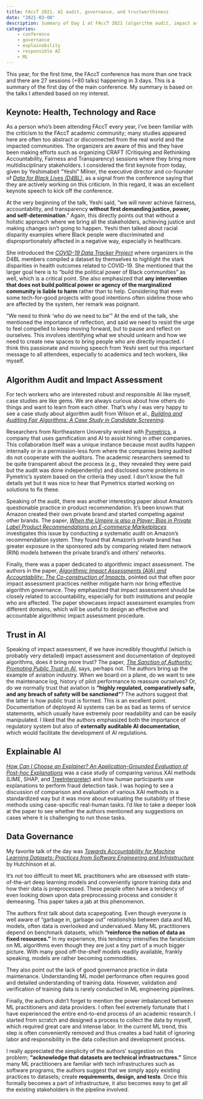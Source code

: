 ```yaml
---
title: FAccT 2021. AI audit, governance, and trustworthiness
date: "2021-03-08"
description: Summary of Day 1 at FAccT 2021 (algorithm audit, impact assessment, data governance, trust in AI, and explainable AI)
categories: 
    - conference
    - governance
    - explainability
    - responsible AI
    - ML
---
```


This year, for the first time, the FAccT conference has more than one track and there are 27 sessions (+80 talks) happening in 3 days. This is a summary of the first day of the main conference. My summary is based on the talks I attended based on my interest.

## Keynote: Health, Technology and Race

As a person who's been attending FAccT every year, I've been familiar with the criticism to the FAccT academic community; many studies appeared here are often too abstract or disconnected from the real world and the impacted communities. The organizers are aware of this and they have been making efforts such as organizing CRAFT (Critiquing and Rethinking Accountability, Fairness and Transparency) sessions where they bring more multidisciplinary stakeholders. I considered the first keynote from today, given by Yeshimabeit "Yeshi" Milner, the executive director and co-founder of [*Data for Black Lives (D4BL)*](https://d4bl.org/), as a signal from the conference saying that they are actively working on this criticism. In this regard, it was an excellent keynote speech to kick off the conference.

At the very beginning of the talk, Yeshi said, "we will never achieve fairness, accountability, and transparency **without first demanding justice, power, and self-determination**." Again, this directly points out that without a holistic approach where we bring all the stakeholders, achieving justice and making changes isn't going to happen. Yeshi then talked about racial disparity examples where Black people were discriminated and disproportionately affected in a negative way, especially in healthcare.

She introduced the [*COVID-19 Data Tracker Project*](https://d4bl.org/covid19-data) where organizers in the D4BL members compiled a dataset by themselves to highlight the stark disparities in health outcomes related to COVID-19. She mentioned that the larger goal here is to "build the political power of Black communities" as well, which is a critical point. She also emphasized that **any intervention that does not build political power or agency of the marginalized community is liable to harm** rather than to help. Considering that even some tech-for-good projects with good intentions often sideline those who are affected by the system, her remark was poignant.

"We need to think 'who do we need to be'" At the end of the talk, she mentioned the importance of reflection, and said we need to resist the urge to feel compelled to keep moving forward, but to pause and reflect on ourselves. This involves identifying what we should unlearn and how we need to create new spaces to bring people who are directly impacted. I think this passionate and moving speech from Yeshi sent out this important message to all attendees, especially to academics and tech workers, like myself.

## Algorithm Audit and Impact Assessment

For tech workers who are interested robust and responsible AI like myself, case studies are like gems. We are always curious about how others do things and want to learn from each other. That's why I was very happy to see a case study about algorithm audit from Wilson et al., [*Building and Auditing Fair Algorithms: A Case Study in Candidate Screening*](https://dl.acm.org/doi/pdf/10.1145/3442188.3445928).

Researchers from Northeastern University worked with [Pymetrics](https://www.pymetrics.ai/), a company that uses gamification and AI to assist hiring in other companies. This collaboration itself was a unique instance because most audits happen internally or in a permission-less form where the companies being audited do not cooperate with the auditors. The academic researchers seemed to be quite transparent about the process (e.g., they revealed they were paid but the audit was done independently) and disclosed some problems in Pymetric's system based on the criteria they used. I don't know the full details yet but it was nice to hear that Pymetrics started working on solutions to fix these.

Speaking of the audit, there was another interesting paper about Amazon's questionable practice in product recommendation. It's been known that Amazon created their own private brand and started competing against other brands. The paper, [*When the Umpire is also a Player: Bias in Private Label Product Recommendations on E-commerce Marketplaces*](https://dl.acm.org/doi/pdf/10.1145/3442188.3445944) investigates this issue by conducting a systematic audit on Amazon's recommendation system. They found that Amazon's private brand has greater exposure in the sponsored ads by comparing related item network (RIN) models between the private brand's and others' networks.

Finally, there was a paper dedicated to algorithmic impact assessment. The authors in the paper, [*Algorithmic Impact Assessments (AIA) and Accountability: The Co-construction of Impacts*](https://dl.acm.org/doi/pdf/10.1145/3442188.3445935), pointed out that often poor impact assessment practices neither mitigate harm nor bring effective algorithm governance. They emphasized that impact assessment should be closely related to accountability, especially for both institutions and people who are affected. The paper showcases impact assessment examples from different domains, which will be useful to design an effective and accountable algorithmic impact assessment procedure.

## Trust in AI

Speaking of impact assessment, if we have incredibly thoughtful (which is probably very detailed) impact assessment and documentation of deployed algorithms, does it bring more trust? The paper, [*The Sanction of Authority: Promoting Public Trust in AI*](https://dl.acm.org/doi/pdf/10.1145/3442188.3445890), says, perhaps not. The authors bring up the example of aviation industry. When we board on a plane, do we want to see the maintenance log, history of pilot performance to reassure ourselves? Or, do we normally trust that aviation is **"highly regulated, comparatively safe, and any breach of safety will be sanctioned"**? The authors suggest that the latter is how public trust is formed. This is an excellent point. Documentation of deployed AI systems can be as bad as terms of service statements, which usually have extremely poor readability and can be easily manipulated. I liked that the authors emphasized both the importance of regulatory system but also of **externally auditable AI documentation**, which would facilitate the development of AI regulations.

## Explainable AI

[*How Can I Choose an Explainer? An Application-Grounded Evaluation of Post-hoc Explanations*](https://dl.acm.org/doi/pdf/10.1145/3442188.3445941) was a case study of comparing various XAI methods (LIME, SHAP, and [TreeInterpreter](https://github.com/andosa/treeinterpreter)) and how human participants use explanations to perform fraud detection task. I was hoping to see a discussion of comparison and evaluation of various XAI methods in a standardized way but it was more about evaluating the suitability of these methods using case-specific real-human tasks. I'd like to take a deeper look at the paper to see whether the authors mentioned any suggestions on cases where it is challenging to run those tasks.

## Data Governance

My favorite talk of the day was [*Towards Accountability for Machine Learning Datasets: Practices from Software Engineering and Infrastructure*](https://arxiv.org/pdf/2010.13561.pdf) by Hutchinson et al.

It's not too difficult to meet ML practitioners who are obsessed with state-of-the-art deep learning models and conveniently ignore training data and how their data is preprocessed. These people often have a tendency of even looking down upon data preprocessing process and consider it demeaning. This paper takes a jab at this phenomenon.

The authors first talk about data scapegoating. Even though everyone is well aware of "garbage in, garbage out" relationship between data and ML models, often data is overlooked and undervalued. Many ML practitioners depend on benchmark datasets, which **"reinforce the notion of data as fixed resources."** In my experience, this tendency intensifies the fanaticism on ML algorithms even though they are just a tiny part of a much bigger picture. With many good off-the-shelf models readily available, frankly speaking, models are rather becoming commodities.

They also point out the lack of good governance practice in data maintenance. Understanding ML model performance often requires good and detailed understanding of training data. However, validation and verification of training data is rarely conducted in ML engineering pipelines.

Finally, the authors didn't forget to mention the power imbalanced between ML practitioners and data providers. I often feel extremely fortunate that I have experienced the entire end-to-end process of an academic research. I started from scratch and designed a process to collect the data by myself, which required great care and intense labor. In the current ML trend, this step is often conveniently removed and thus creates a bad habit of ignoring labor and responsibility in the data collection and development process.

I really appreciated the simplicity of the authors' suggestion on this problem; **"acknowledge that datasets are technical infrastructures."** Since many ML practitioners are familiar with tech infrastructures such as software programs, the authors suggest that we simply apply existing practices to datasets; create **requirements, design, and tests**. Once this formally becomes a part of infrastructure, it also becomes easy to get all the existing stakeholders in the pipeline involved.
